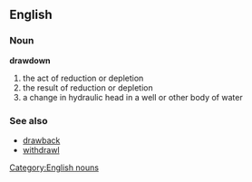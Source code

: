 == English ==
=== Noun ===
[[Category:English nouns]]
'''drawdown'''
# the act of reduction or depletion
# the result of reduction or depletion
# a change in hydraulic head in a well or other body of water
=== See also ===
* [[drawback]]
* [[withdrawl]]